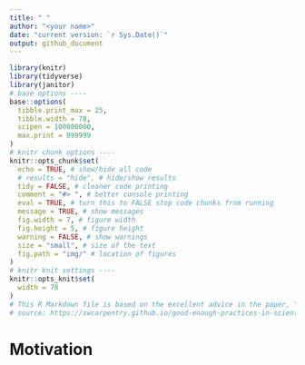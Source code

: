 ```yaml
---
title: " "
author: "<your name>"
date: "current version: `r Sys.Date()`"
output: github_document
---
```


```r
library(knitr)
library(tidyverse)
library(janitor)
# base options ----
base::options(
  tibble.print_max = 25,
  tibble.width = 78,
  scipen = 100000000,
  max.print = 999999
)
# knitr chunk options ----
knitr::opts_chunk$set(
  echo = TRUE, # show/hide all code
  # results = "hide", # hide/show results
  tidy = FALSE, # cleaner code printing
  comment = "#> ", # better console printing
  eval = TRUE, # turn this to FALSE stop code chunks from running
  message = TRUE, # show messages
  fig.width = 7, # figure width
  fig.height = 5, # figure height
  warning = FALSE, # show warnings
  size = "small", # size of the text
  fig.path = "img/" # location of figures
) 
# knitr knit settings ----
knitr::opts_knit$set(
  width = 78
)
# This R Markdown file is based on the excellent advice in the paper, "Good Enough Practices for Scientific Computing" by Wilson et al.
# source: https://swcarpentry.github.io/good-enough-practices-in-scientific-computing/
```

# Motivation

 
